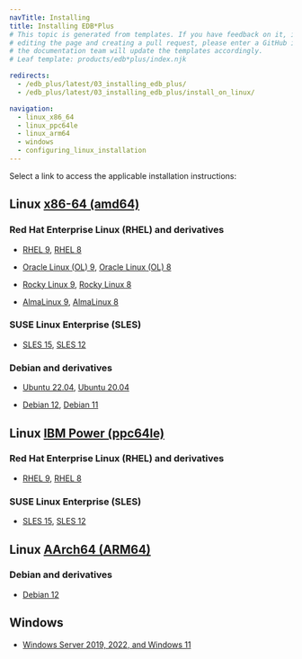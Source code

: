```yaml
---
navTitle: Installing
title: Installing EDB*Plus
# This topic is generated from templates. If you have feedback on it, instead of
# editing the page and creating a pull request, please enter a GitHub issue and
# the documentation team will update the templates accordingly.
# Leaf template: products/edb*plus/index.njk

redirects:
  - /edb_plus/latest/03_installing_edb_plus/
  - /edb_plus/latest/03_installing_edb_plus/install_on_linux/

navigation:
  - linux_x86_64
  - linux_ppc64le
  - linux_arm64
  - windows
  - configuring_linux_installation
---
```


Select a link to access the applicable installation instructions:

## Linux [x86-64 (amd64)](linux_x86_64)

### Red Hat Enterprise Linux (RHEL) and derivatives

- [RHEL 9](linux_x86_64/edbplus_rhel_9), [RHEL 8](linux_x86_64/edbplus_rhel_8)

- [Oracle Linux (OL) 9](linux_x86_64/edbplus_rhel_9), [Oracle Linux (OL) 8](linux_x86_64/edbplus_rhel_8)

- [Rocky Linux 9](linux_x86_64/edbplus_other_linux_9), [Rocky Linux 8](linux_x86_64/edbplus_other_linux_8)

- [AlmaLinux 9](linux_x86_64/edbplus_other_linux_9), [AlmaLinux 8](linux_x86_64/edbplus_other_linux_8)

### SUSE Linux Enterprise (SLES)

- [SLES 15](linux_x86_64/edbplus_sles_15), [SLES 12](linux_x86_64/edbplus_sles_12)

### Debian and derivatives

- [Ubuntu 22.04](linux_x86_64/edbplus_ubuntu_22), [Ubuntu 20.04](linux_x86_64/edbplus_ubuntu_20)

- [Debian 12](linux_x86_64/edbplus_debian_12), [Debian 11](linux_x86_64/edbplus_debian_11)

## Linux [IBM Power (ppc64le)](linux_ppc64le)

### Red Hat Enterprise Linux (RHEL) and derivatives

- [RHEL 9](linux_ppc64le/edbplus_rhel_9), [RHEL 8](linux_ppc64le/edbplus_rhel_8)

### SUSE Linux Enterprise (SLES)

- [SLES 15](linux_ppc64le/edbplus_sles_15), [SLES 12](linux_ppc64le/edbplus_sles_12)

## Linux [AArch64 (ARM64)](linux_arm64)

### Debian and derivatives

- [Debian 12](linux_arm64/edbplus_debian_12)

## Windows

- [Windows Server 2019, 2022, and Windows 11](windows)
